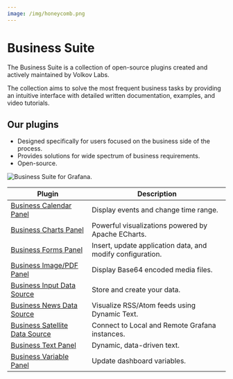 ```yaml
---
image: /img/honeycomb.png
---
```



# Business Suite

The Business Suite is a collection of open-source plugins created and actively maintained by Volkov Labs.

The collection aims to solve the most frequent business tasks by providing an intuitive interface with detailed written documentation, examples, and video tutorials.

## Our plugins

- Designed specifically for users focused on the business side of the process.
- Provides solutions for wide spectrum of business requirements.
- Open-source.

<Image title="Business Suite for Grafana." src="/img/honeycomb.png" />

| Plugin                                                        | Description                                                |
| ------------------------------------------------------------- | ---------------------------------------------------------- |
| [Business Calendar Panel](volkovlabs-calendar-panel)          | Display events and change time range.                      |
| [Business Charts Panel](volkovlabs-echarts-panel)             | Powerful visualizations powered by Apache ECharts.         |
| [Business Forms Panel](volkovlabs-form-panel)                 | Insert, update application data, and modify configuration. |
| [Business Image/PDF Panel](volkovlabs-image-panel)            | Display Base64 encoded media files.                        |
| [Business Input Data Source](volkovlabs-static-datasource)    | Store and create your data.                                |
| [Business News Data Source](volkovlabs-rss-datasource)        | Visualize RSS/Atom feeds using Dynamic Text.               |
| [Business Satellite Data Source](volkovlabs-grapi-datasource) | Connect to Local and Remote Grafana instances.             |
| [Business Text Panel](volkovlabs-dynamictext-panel)           | Dynamic, data-driven text.                                 |
| [Business Variable Panel](volkovlabs-variable-panel)          | Update dashboard variables.                                |
